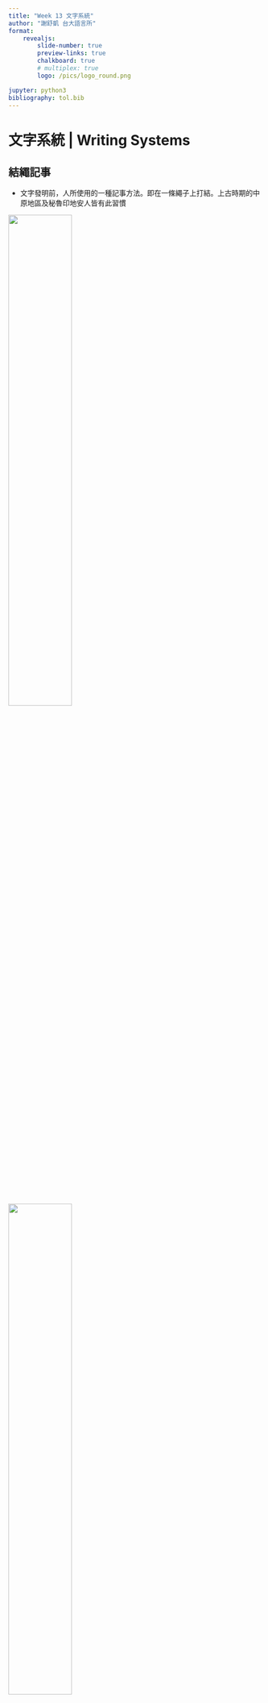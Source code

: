 ```yaml
---
title: "Week 13 文字系統"
author: "謝舒凱 台大語言所"
format:
    revealjs:
        slide-number: true
        preview-links: true
        chalkboard: true
        # multiplex: true
        logo: /pics/logo_round.png

jupyter: python3
bibliography: tol.bib
---
```



# 文字系統 | Writing Systems


## 結繩記事

- 文字發明前，人所使用的一種記事方法。即在一條繩子上打結。上古時期的中原地區及秘魯印地安人皆有此習慣

::: {layout-ncol=2}
![](../pics/sheng.jpeg){width=50%}

![](../pics/khipu.jpeg){width=50%}
:::

## 

> 【昔者倉頡作書而天雨粟，鬼夜哭。】《淮南子·本經訓》

![雙瞳四目](../pics/cangjie.jpeg)

## Representing Languages

- 探問紀錄與表達語言的文字符號系統

    - ‘spoken language’ vs ‘written language’ (note: writing is a fairly recent invention) 語言「也許」始於 300 -400 萬年前的直立人；文字則「相對確定」約在 1 萬年前萌芽於新石器時代的刻符與岩畫。

    - **文字嘗試再現語言，但不是語言** Only 25% of the world’s languages have written forms.

- 人類文字系統


## 文字系統的成分

> 文字系統需要至少包含甚麼?

- A script: a set of graphic symbols used to represent the units of a writing system.

- Orthography: a set of rules and conventions for using a writing system to represent a language in a readable and understandable manner.


## 自由與黏着

- free grapheme and bound grapheme (e.g. 變音符號 diacritic marks 只能和其他字素結合出現。法文的 `)

    - 梵文中的變音符號 （黏着字素） 出現在輔音的位置各不同（上、下、前、後）
    क `<k>`: को `<ke>` का `<kā>`  कि `<ki>` की `<kī>` कु `<ku>` कू `<kū>` 
 
- **graphemes** vs **allograph** 的問題；異體字。


::: {.callout-warning title="ligature"}
連字（ligature） 是由兩個或多個字素合在一起的符號單位，並且在書寫時以一個單一的字形出現。例如，丹麥語的字母`æ` 是字母 `a` 和 `e` 的連字；英文`ﬁ`是字母`f`和`i`的連字。(但這僅僅是出於印刷審美考慮，或是書寫效率，在書寫時減少抬筆的次數。)

:::

## 文字簡史

- 原始文字時期
    - 文字源於圖畫 (picture writing)  

- 古典文字時期
    - 3200 BC 西亞兩河流域的蘇美人創造「楔形文字」。
    - 北非尼羅河流域的古埃及人創造「聖書字」(hieroglyphics)，使用了三千多年。
    - 1300 BC 中國黃河流域殷商帝國創立「甲骨文」
    - 其他：2000 BC 中美洲的「馬雅」、中國「彞文」

- 字母文字時期
    - 1500 開始因應貿易需求的字母文字
    - linear-B / Byblos / 
    - 腓尼基、希臘、拉丁字母



##
![](../pics/wenzihua1.png)

> 一個名爲「鼈隨妻」(turtle-following-his-wife) 的人給他的兒子（小子'little man'）捎信要他回家，並隨信附上 53 元作爲盤纏。

![](../pics/wenzihua2.png)

# 文字系統：分類與分布

![](../pics/world.scripts.png)


## 從表達的功能來看

![](../pics/world.scripts2.png)

## Logograms 語素文字 

- a logogram, or logograph, is a symbol that represents a word or a morpheme. [表達想法]

- two subtypes of logographic system:
    - **pictograms**: pictures or symbols that represent an object or idea and may communicate a message, but they are not direct representations of speech. 
    
    - **ideograms**:  symbols that communicate or represent an idea, though they are not necessarily pictures of actual objects or events. When a picture becomes conventionalized, it may be an ideogram, like the peace sign. 




![](../pics/logogram.png)



## The Rebus Principle (「假借」)

但是，所有已知的 logographic writing system 都含有一些語音成分(常來自 “假借”：the use of existing symbols, purely for their sounds regardless of their meaning, to represent new words)

- When a graphic sign no longer has a visual connection to the word it represents, it becomes a phonographic symbol, standing for the sounds that represent the word.
- A single sign can then be used to represent all words with the same sound (同音字). e.g, My 曰 is a teacher.


## 漢字系統

- 語素文字或音節文字？

- 漢語的大量同音現象導致了漢字的「同音字」現象。(所以纔有`石室詩士施氏嗜獅` 這樣的文字遊戲。)

::: {.callout-warning title="同音字"}

現代漢語常用的 1359 個音節形式（含聲調）中，每一個都是以平均 11 個漢字作爲其不同的書寫形式。

:::

![](../pics/同音字.png)


- [**六書**](https://www.wikiwand.com/zh-tw/%E8%BD%89%E6%B3%A8#introduction)：（造字法）象形 (pictography)、指事 (abstract pictograms)。(組字法) 會意 (semantic extension)、形聲 (semantic-phonetic compound)。(用字法？) 假借 、轉注 


## 練習

以【口】爲例，請列出有口參與的字，並說明其造字法。


## Logograms and Phonograms

- Pictograms and ideograms are not complete writing systems for any (sound-based) language.
- Phonogram is a symbol based on sound rather than meaning. Phonographic systems include:
    - syllabary (syllabic)
    - alphabets (phonemic)

![](../pics/phonogram.png)



## 音節文字 Syllabic system 和 短音節文字 (moraic system)

- 書寫單位對應的是一個音節 (CV; CVC; V)

- 大部分的音節文字其實是短音節文字（onset-nucleus or coda only）。

![](../pics/syllabary.png)


## 注音符號


![](../pics/bopomofo.png)


# Phonographic > phonemic > alphabetic (C, V)

- 全音素文字是以音素為單位的文字,字母表中除了子音字母, 還有母音字母。

- 比較常見的全音素文字有拉丁字母 (Latin)、基里爾字母 (Cyrillic)、
希臘字母 (Greek)、韓文字母 (Hangul)、回鶻/蒙古/滿文字母
(Uighur/Mongolian/Manchu script) 等。


## Alphabetic
`True Alphabets`

- A true alphabet is a writing system with symbols that mean all sorts of individual sounds, both consonants and vowels. 

- e.g., Roman alphabet, which is used in large parts of the world, the Greek alphabet, which is used in Greece and Cyprus, and the Cyrillic alphabet, which is used in many countries in Eastern Europe and Central Asia, where Russia had a major influence during the days of the Soviet Union.

::: {.callout-tip}

音素文字系統的結構符號（子音和母音）通常被稱爲**字母 (letter)**，而這些字母排列在一起就形成了**字母表 (alphabet)**。

:::

## Alphabetic
`Abjads 子音文字` (Consonantal alphabets)

> Y cn stll rd wtht vwls.

- abjad /ˈæbdʒæd/ (輔音音素文字)特點是每個符號都代表輔音，沒有元音字母。
Alphabets that do not show vowels but only consonants are called abjads. 


- 「完全」的輔音音素文字是指文字完全沒有元音標示，如古腓尼基語 (Phoenician)。然而大部分現代的輔音音素文字，如阿拉伯文 (Arabic)、希伯萊文 (Hebrew)都「不完全」。它們可能有一
些附加元音符號。
Examples of abjads are the Arabic alphabet, which is used in much of the Muslim world, and the Hebrew alphabet used for Jewish languages like Hebrew and Yiddish. Both of these abjads are written in lines that run from right to left.


## Alphabetic
`Abugidas : 母音副標文字`

- abugida /ɑːbʊˈɡiːdə, ˈæb-/, alphasyllabary (母音附標文字) 是一類以輔音字母為主體、母音以附加符號形式標出的表音文字。

- 該書寫系統的主要特點是：子音字母本身即有元音,一般是/a/，構成一個音節；其它母音字母一般附加在子音字母的周圍 (前後上下均有可能) 替代預設母音，以改變音節的讀音。

- 南亞和東南亞的梵文文化圈普遍使用abugida作為其書寫形式。
<!-- 如藏文中,字母 ཀ 本身表示 /ka/，附標上母音後,ཀི表示/ki/, 表示 /ku/,ཀེ表示/ke/,ཀོ表示/ko/。 -->

Abugidas are alphabets where sequences of consonant+vowel are written as a unit based on the consonant letter, and one of the vowels is never written but understood by the consonant letter if no other vowel is written. Examples of abugidas are writing systems of India and Southeast Asia like Devanagari used for Hindi and Sanskrit.


##

![](../pics/world.scripts3.png)


## 特殊的 Abuigida: Canadian Aboriginal Syllabics 
(子音會旋轉！)


![](../pics/abuigida1.png)
![](../pics/abuigida2.png)



::: {.callout-tip title="只要涉及分類，都是權宜性
"}
Most writing systems are not purely one type.

:::


## 以下文字如何分類？

::: {.callout-tip title="練習"}

東巴文字	蒙古文字 	楔形文字   	喃字  	狀字  	女真文字	 女書   	韓國諺文 	藏文   	維吾爾文字   馬雅文字
:::


##
![Complexities of Writing Systems](../pics/complexities.of.writing.systems.png)

